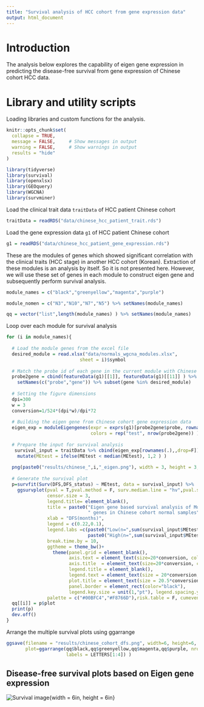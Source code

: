 ```yaml
---
title: "Survival analysis of HCC cohort from gene expression data"
output: html_document
---
```

# Introduction
The analysis below explores the capability of eigen gene expression in predicting the 
disease-free survival from gene expression of Chinese cohort HCC data.  


# Library and utility scripts
Loading libraries and custom functions for the analysis.

```r
knitr::opts_chunk$set(
  collapse = TRUE,
  message = FALSE,     # Show messages in output
  warning = FALSE,     # Show warnings in output
  results = "hide"
)

```
```r
library(tidyverse)
library(survival)
library(openxlsx)
library(GEOquery)
library(WGCNA)
library(survminer)
```

Load the clinical trait data `traitData` of HCC patient Chinese cohort 

```r
traitData = readRDS("data/chinese_hcc_patient_trait.rds")
```

Load the gene expression data `g1` of HCC patient Chinese cohort 

```r
g1 = readRDS("data/chinese_hcc_patient_gene_expression.rds")
```

These are the modules of genes which showed significant correlation with the clinical traits (HCC stage) in
another HCC cohort (Korean). 
Extraction of these modules is an analysis by itself. So it is not presented here. However, we will use these
set of genes in each module to construct eigen gene and subsequently perform survival analysis.

```r
module_names = c("black","greenyellow","magenta","purple")

module_nomen = c("N3","N10","N7","N5") %>% setNames(module_names)

qq = vector("list",length(module_names) ) %>% setNames(module_names)
```

Loop over each module for survival analysis

```r
for (i in module_names){   
  
  # Load the module genes from the excel file
  desired_module = read.xlsx("data/normals_wgcna_modules.xlsx", 
                           sheet = i)$symbol 
  
  # Match the probe id of each gene in the current module with Chinese cohort gene expression data
  probe2gene = cbind(featureData(g1)[[1]], featureData(g1)[[11]] ) %>% as.data.frame %>%
    setNames(c("probe","gene")) %>% subset(gene %in% desired_module)
  
  # Setting the figure dimensions
  dpi=300
  w = 3
  conversion=1/524*(dpi*w)/dpi*72
  
  # Building the eigen gene from Chinese cohort gene expression data
  eigen_exp = moduleEigengenes(expr = exprs(g1)[probe2gene$probe, rownames(traitData)] %>% t,
                               colors = rep("test", nrow(probe2gene)) ) %>% .$eigengenes
  
  # Prepare the input for survival analysis 
   survival_input = traitData %>% cbind(eigen_exp[rownames(.),,drop=F]) %>%
    mutate(MEtest = ifelse(MEtest < median(MEtest), 1,2 ) )
  
  png(paste0("results/chinese_",i,"_eigen.png"), width = 3, height = 3, units = "in", res = 300)
  
  # Generate the survival plot
  p=survfit(Surv(DFS,DFS_status) ~ MEtest, data = survival_input) %>% 
    ggsurvplot(pval = T,pval.method = F, surv.median.line = "hv",pval.size = 4,pval.coord= c(1,0.22),
               censor.size = 3,
               legend.title= element_blank(),
               title = paste0("Eigen gene based survival analysis of Module\n",module_nomen[i],
                              " genes in Chinese cohort normal samples"),
               xlab = "DFS(months)",
               legend = c(0.22,0.1),
               legend.labs =c(paste0("Low(n=",sum(survival_input$MEtest == 1),")"),
                              paste0("High(n=",sum(survival_input$MEtest == 2),")")),
               break.time.by = 10,
               ggtheme = theme_bw()+
                 theme(panel.grid = element_blank(), 
                       axis.text = element_text(size=20*conversion, color="black"),
                       axis.title  = element_text(size=20*conversion, color="black"),
                       legend.title = element_blank(),
                       legend.text = element_text(size = 20*conversion, color="black"),
                       plot.title = element_text(size = 20.5*conversion, color="black", hjust = 0.5),
                       panel.border = element_rect(color="black"),
                       legend.key.size = unit(1,"pt"), legend.spacing.y = unit(-1,"pt")),
               palette = c("#00BFC4","#F8766D"),risk.table = F, cumevents = F )
  qq[[i]] = p$plot
  print(p)
  dev.off()
}
```

Arrange the multiple survival plots using ggarrange

```r
ggsave(filename = "results/chinese_cohort_dfs.png", width=6, height=6, units="in", device="png", dpi = 300,
       plot=ggarrange(qq$black,qq$greenyellow,qq$magenta,qq$purple, nrow=2, ncol=2,
                      labels = LETTERS[1:4]) )
```

## Disease-free survival plots based on Eigen gene expression
![Survival image](results/chinese_cohort_dfs.png){width = 6in, height = 6in}  
